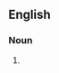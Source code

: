 {{also|teatowel|tea towel}}

==English==

===Noun===
{{en-noun}}

# {{alternative form of|en|tea towel}}